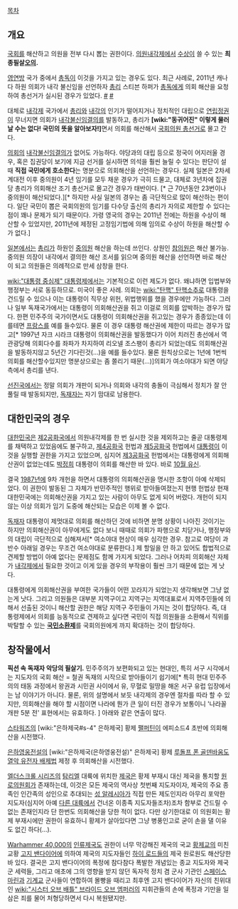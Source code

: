 {{{+1 議會解散 / Dissolution of parliament }}}

[[목차]]

== 개요 ==
[[국회]]를 해산하고 의원을 전부 다시 뽑는 권한이다. [[의원내각제]]에서 [[수상]]이 쓸 수 있는 '''최종필살[[오의]].'''

[[영연방]] 국가 중에서 [[총독]]이 이것을 가지고 있는 경우도 있다. 최근 사례로, 2011년 캐나다 하원 의회가 내각 불신임을 선언하자 [[총리]] 스티븐 하퍼가 [[총독]]에게 의회 해산을 요청하여 총선거가 실시된 경우가 있었다. [http://news.sbs.co.kr/section_news/news_read.jsp?news_id=N1000884573 #] [http://ko.wikipedia.org/wiki/2011%EB%85%84_%EC%BA%90%EB%82%98%EB%8B%A4_%EC%97%B0%EB%B0%A9_%EC%84%A0%EA%B1%B0 #] 

대체로 [[내각제]] 국가에서 [[총리]]와 [[내각]]의 인기가 떨어지거나 정치적인 대립으로 [[연립정권]]이 무너지면 의회가 [[내각불신임결의]]를 발동하고, 총리가 '''[wiki:"동귀어진" 이렇게 물러날 수는 없다! 국민의 뜻을 알아보자!]'''면서 의회를 해산해서 [[국회의원 총선거]]로 몰고 간다.

[[의회]]의 [[내각불신임결의]]가 없어도 가능하다. 야당과의 대립 등으로 정국이 어지러울 경우, 혹은 집권당이 보기에 지금 선거를 실시하면 의석을 훨씬 늘릴 수 있다는 판단이 설때  '''직접 국민에게 호소한다'''는 명분으로 의회해산을 선언하는 경우다. 실제 일본은 2차세계대전 이후 중의원이 4년 임기를 모두 채운 경우가 극히 드물고, 대체로 3년차에 집권당 총리가 의회해산 조기 총선거로 몰고간 경우가 태반이다. [* 근 70년동안 23번이나 중의원이 해산되었다.][* 하지만 사실 일본의 경우는 좀 극단적으로 많이 해산하는 편이다. 일단 국민이 뽑은 국회의원의 임기를 다수당 출신의 총리가 자의로 제한할 수 있다는 점이 꽤나 문제가 되기 때문이다. 가령 영국의 경우는 2011년 전에는 하원을 수상이 해산할 수 있었지만, 2011년에 제정된 고정임기법에 의해 임의로 수상이 하원을 해산할 수가 없다.] 

[[일본]]에서는 [[총리]]가 하원인 [[중의원]] 해산을 하는데 쓰인다. 상원인 [[참의원]]은 해산 불가능. 중의원 의장이 내각에서 결의한 해산 조서를 읽으며 중의원 해산을 선언하면 바로 해산이 되고 의원들은 의례적으로 만세 삼창을 한다. 

[[wiki:"대통령 중심제" 대통령제]]에서는 기본적으로 이런 제도가 없다. 왜냐하면 입법부와 행정부는 서로 동등하므로. 미국이 좋은 사례. 의회는 [[wiki:"탄핵" 탄핵소추]]로 대통령을 건드릴 수 있으나 이는 대통령이 직무상 위헌, 위법행위를 했을 경우에만 가능하다. 그러나 일부 독재국가에서는 대통령이 의회해산권을 쥐고 이걸로 의회를 압박하는 경우가 많다. 한편 민주주의 국가이면서도 대통령이 의회해산권을 쥐고있는 경우가 종종있는데 이를테면 [[프랑스]]를 예를 들수있다. 물론 이 경우 대통령 해산권에 제한이 따르는 경우가 많고[* 1997년 자크 시라크 대통령이 의회해산권을 발동했다가 이어 치러진 총선에서 역관광당해 의회다수를 좌파가 차지하여 리오넬 조스팽이 총리가 되었는데도 의회해산권을 발동하지않고 5년간 기다린것(...)을 예를 들수있다. 물론 원칙상으로는 1년에 1번씩 의회를 해산할수있지만 명분상으로는 좀 쫄리기 때문(...)]의회가 여소야대가 되면 야당측에서 총리를 낸다.

[[선진국]]에서는 정말 의회가 개판이 되거나 의회와 내각의 충돌이 극심해서 정치가 잘 안 풀릴 때 발동되지만, [[독재자]]는 자기 맘대로 남용한다.

== 대한민국의 경우 ==
[[대한민국]]은 [[제2공화국]]에서 의원내각제를 한 번 실시한 것을 제외하고는 줄곧 대통령제를 채택하고 있었음에도 불구하고, [[제4공화국]] 헌법과 [[제5공화국]] 헌법에서 [[대통령]]이 이것을 실행할 권한을 가지고 있었으며, 심지어 [[제3공화국]] 헌법에서는 대통령에게 의회해산권이 없었는데도 [[박정희]] 대통령이 의회를 해산한 바 있다. 바로 [[10월 유신]].

결국 [[1987년]]에 9차 개헌을 하면서 대통령의 의회해산권을 명시한 조항이 아예 삭제되었다. 이 권한이 발동된 그 자체가 반민주적인 행위로 받아들여졌는지 현행 헌법상 현재 대한민국에는 의회해산권을 가지고 있는 사람이 아무도 없게 되어 버렸다. 개헌이 되지 않는 이상 의회가 임기 도중에 해산되는 모습은 이제 볼 수 없다. 

[[독재자]] 대통령이 제멋대로 의회를 해산하던 것에 비하면 분명 상황이 나아진 것이기는 하지만 의회해산권이 아무에게도 없다 보니 때때로 의회가 파행으로 치닫거나, 행정부와의 대립이 극단적으로 심해져서[* 여소야대 현상이 매우 심각한 경우. 참고로 여당이 과반수 아래일 경우는 무조건 여소야대로 분류한다.] 제 할일을 안 하고 있어도 합법적으로 견제할 방법이 아예 없다는 문제점도 함께 가지게 되었다. 그러나 어차피 의회해산 자체가 [[내각제]]에서 필요한 것이고 이게 있을 경우의 부작용이 훨씬 크기 때문에 없는 게 낫다.

대통령에게 의회해산권을 부여한 국가들이 어떤 꼬라지가 되었는지 생각해보면 그냥 없는게 낫다. 그리고 의원들은 대부분 지역구이고 지역구는 지역대표로서 지역주민들에 의해서 선출된 것이니 해산할 권한은 해당 지역구 주민들이 가지는 것이 합당하다. 즉, 대통령제에서 의회를 능동적으로 견제하고 싶다면 국민이 직접 의원들을 소환해서 직위를 박탈할 수 있는 '''[[국민소환제]]'''를 국회의원에게 까지 확대하는 것이 합당하다.

== 창작물에서 ==
'''픽션 속 독재자 악당의 필살기.'''
민주주의가 보편화되고 있는 현대인, 특히 서구 시각에서는 지도자의 국회 해산 = 철권 독재의 시작으로 받아들이기 쉽기에[* 특히 현대 민주주의의 태동 과정에서 왕권과 시민권 사이에서 유, 무혈로 밀땅을 해온 서구 유럽 입장에서는 남 이야기가 아니다. 물론, 위의 설명에서 보듯 내각제의 경우엔 절차를 따라 할 수 있지만, 의회해산을 해야 할 시점이면 나라에 뭔가 큰 일이 터진 경우가 보통이니 '나라꼴 개판 5분 전' 표현에서는 유효하다. ] 아래와 같은 연출이 많다.

[[스타워즈]]의 [wiki:"은하제국#s-4" 은하제국] 황제 [[팰퍼틴]]이 에피소드4 초반에 의회해산을 시전했다.

[[은하영웅전설]]의 [wiki:"은하제국(은하영웅전설)" 은하제국] 황제 [[루돌프 폰 골덴바움]]도 [[열악 유전자 배제법]] 제정 후 의회해산을 시전했다.

[[엘더스크롤 시리즈]]의 [[탐리엘]] 대륙에 위치한 [[제국(엘더스크롤 시리즈)|제국]]은 황제 부재시 대신 제국을 통치할 [[원로의원회]]가 존재하는데, 이것은 모든 제국의 역사상 첫번째 지도자이자, 제국의 주요 종족인 인간족의 성인으로 추대되는 [[성 알레시아]]가 직접 만든 제도인지라 아무리 포악한 지도자(심지어 아예 [[아카비르|다른 대륙]]에서 건너온 이종족 지도자들조차)조차 함부로 건드릴 수 없는 존재인지라 단 한번도 의회해산을 당한 적이 없다. 다만 상기한대로 이 의원회는 황제 부재시에만 권한이 유효하니 황제가 살아있다면 그냥 병풍인고로 굳이 손을 댈 이유도 없긴 하다(...).

[[Warhammer 40,000]]의 [[인류제국]]도 권한이 너무 막강해진 제국의 국교 [[황제교]]의 미친 교황 [[고지 밴다이어]]에 의하여 제국의 지도자들인 [[하이 로드]]들의 제국 원로원도 해산당한 바 있다. 결국은 고지 밴다이어의 폭정에 참다참다 폭발한 개념있는 종교 지도자와 제국군 세력들, 그리고 애초에 그의 영향을 받지 않던 독자적 정치 겸 군사 기관인 [[스페이스 마린]]과 [[기계교]] 군사들이 연합하여 몰빵을 때리고 최후엔 고지 밴다이어가 자신의 친위대인 [[wiki:"시스터 오브 배틀" 브라이드 오브 엠퍼러]]의 지휘관들의 손에 폭정과 기만을 일삼은 죄를 물어 처형당하면서 다시 복원됐지만.

